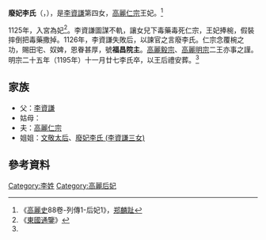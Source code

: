 '''廢妃李氏'''（{{lang|ko|폐비이씨}}，{{bd|?||1195年|catIdx=L}}），是[[李資謙|李資謙]]第四女，[[高麗仁宗|高麗仁宗]]王妃。<ref name= "gls">《[[高麗史|高麗史]]88卷-列傳1-后妃1》，[[郑麟趾|郑麟趾]]</ref>

1125年，入宮為妃<ref>《[[東國通鑒|東國通鑒]]》</ref>。李資謙圖謀不軌，讓女兒下毒藥毒死仁宗，王妃捧椀，假裝摔倒把毒藥撒掉。1126年，李資謙失敗后，以諫官之言廢李氏。仁宗念覆椀之功，賜田宅、奴婢，恩眷甚厚，號'''福昌院主'''。[[高麗毅宗|高麗毅宗]]、[[高麗明宗|高麗明宗]]二王亦事之謹。明宗二十五年（1195年）十一月廿七李氏卒，以王后禮安葬。<ref name= "gls" />

== 家族 ==
* 父：[[李資謙|李資謙]]
*姑母：{{tsl|ko|장경궁주|長慶宮主}}
* 夫：[[高麗仁宗|高麗仁宗]]
* 姐姐：[[文敬太后|文敬太后]]、[[廢妃李氏_(李資謙三女)|廢妃李氏 (李資謙三女)]]
== 參考資料 ==
<div class="references-small">
<references></references>
</div>

{{高麗王后}}
[[Category:李姓|Category:李姓]]
[[Category:高麗后妃|Category:高麗后妃]]
